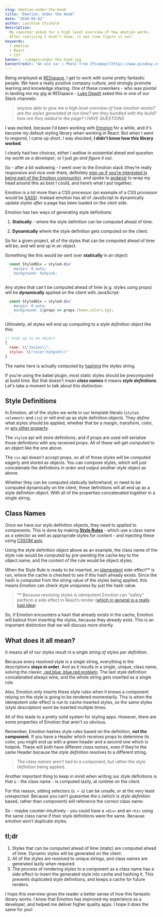 ```yaml
---
slug: emotion-under-the-hood
title: "Emotion: Under the Hood"
date: "2020-04-02"
author: Lauchlan Chisholm
description:
  My coworker asked for a high level overview of how emotion works.
  After realizing I didn't know, it was time figure it out!
keywords:
  - emotion
  - React
  - CSS
banner: ./images/under-the-hood.jpg
bannerCredit: "An old car | Photo from [Pixabay](https://www.pixabay.com)"
---
```


Being employed at [REDspace](https://www.redspace.com/), I get to work with some pretty fantastic people. We have a really positive company culture, and strongly promote learning and knowledge sharing. One of these coworkers - who was pivotal in landing me my gig at REDspace - [Luke Dewitt](https://github.com/whatadewitt) asked this in one of our Slack channels:

> *anyone able to give me a high level overview of how emotion works? are the styles generated at run time? are they bundled with the build? how are they added to the page? I HAVE QUESTIONS*

I was excited, because I'd been working with [Emotion](https://emotion.sh/docs/introduction) for a while, and it's become my default styling library when working in React. But when I went to respond, I came up short. I was shocked, **I didn't know how this library worked**.

I clearly had two choices, either I _wallow in existential dread and question my worth as a developer_, or I just _go and figure it out_.

So - after a bit wallowing - I went over to the Emotion slack (they’re really responsive and nice over there, definitely [sign up if you’re interested in being part of the Emotion community](https://emotion-slack.now.sh/)), and spoke to [andarist](https://github.com/andarist) to wrap my head around this as best I could, and here’s what I put together.

Emotion is a lot more than a CSS processor (an example of a CSS processor would be [SASS](https://sass-lang.com/)). Instead emotion has all of JavaScript to dynamically update styles _after_ a page has been loaded on the clent side.

Emotion has two ways of generating style definitions:

1. **Statically** - where the style definition can be computed ahead of time.

2. **Dynamically** where the style definition gets computed on the client.

So for a given project, all of the styles that can be computed ahead of time will be, and will end up in an object.

Something like this would be sent over **statically** in an object:

```jsx
  const StyledDiv = styled.div`
    margin: 0 auto;
    background: hotpink;
  `
```

Any styles that can't be computed ahead of time (e.g. styles using props) will be **dynamically** applied on the client with JavaScript:

```jsx
  const StyledDiv = styled.div`
    margin: 0 auto;
    background: ${props => props.theme.colors.bg};
  `
```

Ultimately, all styles will end up computing to a _style definition_ object like this:

```javascript
// ends up as an object
{
  name: \\"3sn2xs\\",
  styles: \\"color:hotpink\\"
}
```

The name here is actually computed by [hashing](https://en.wikipedia.org/wiki/Hash_function) the styles string.

If you’re using the babel plugin, most static styles should be precomputed at build time. But that doesn’t mean **_class names_** it means **_style definitions_**. Let's take a moment to talk about this distinction.

## Style Definitions

In Emotion, all of the styles we write in our template literals (`styled.<element>` and `css`) or will end up as style definition objects. They _define_ what styles should be applied, whether that be a margin, transform, color, or [any other property](https://developer.mozilla.org/en-US/docs/Web/CSS/CSS_Properties_Reference).

The `styled` api will store definitions, and if props are used will serialize those definitions with any received props. All of these will get computed to an object like the one above.

The `css` api doesn't accept props, so all of those styles will be computed eagerly and stored as objects. You can compose styles, which will just concatenate the definitions _in order_ and output another style object as above.

Whether they can be computed statically beforehand, or need to be computed dynamically on the client, these definitions will all end up as a style definition object. With all of the properties concatenated together in a single string.

## Class Names

Once we have our style definition objects, they need to applied to components. This is done by making **[Style Rules](https://developer.mozilla.org/en-US/docs/Web/API/CSSStyleRule)** - which use a class name as a selector as well as appropriate styles for content - and injecting these using [CSSOM apis](https://developer.mozilla.org/en-US/docs/Web/API/CSS_Object_Model).

Using the style definition object above as an example, the class name of the style rule would be computed by pre-pending the cache key to the object.name, and the content of the rule would be object.styles.

When the Style Rule is ready to be inserted, an [idempotent](https://en.wikipedia.org/wiki/Idempotence#Computer_science_meaning) side-effect** is run, where the cache is checked to see if this hash already exists. Since the hash is computed from the string value of the styles being applied, this means Emotion can check style uniquness by just the hash value.

> ** Because resolving styles is idempotent Emotion can “safely” perform a side effect in React’s render ([which in general is a really bad idea](https://reactjs.org/docs/hooks-effect.html#example-using-classes))

So, if Emotion encounters a hash that already exists in the cache, Emotion will bailout from inserting the styles, because they already exist. This is an important distinction that we will discuss more shortly.

## What does it all mean?

It means all of our styles result in a *single string of styles per definition*.

Because every resolved style is a single string, everything in the descriptions **stays in order**. And as it results in a single, unique, class name, solving the classic [.red.blue .blue.red problem](https://gomakethings.com/understanding-the-cascade-and-specificity-in-css/). The last style definition concatenated always wins, and the whole string gets inserted as a single rule.

Also, Emotion only inserts these style rules when it knows a component relying on the style is going to be rendered momentarily. This is when the idempotent side-effect is run to cache inserted styles, so the same styles (_style description_) wont be inserted multiple times.

All of this leads to a pretty solid system for styling apps. However, there are some properties of Emotion that aren't so obvious.

Remember, Emotion hashes style rules based on the definition, **not the component**. If you have a Header which receives props to determine its color, you might end up with a green header and a second one which is hotpink. These will both have different _class names_, even if they’re the same Header because the _style definition_ resolves to a different string. 

> The _class names_ aren’t tied to a component, but rather the _style definition_ being applied.

Another important thing to keep in mind when writing our style definitions is that `&` - the class name - is computed lazily, at runtime on the client. 

For this reason, sibling selectors (`& + &`) can be unsafe, or at the very least *unexpected*. Because you can’t guarantee the `&` (which is _style definition_ based, rather than component) will reference the correct class name.

So - maybe counter-intuitively - you could have a `<div>` and an `<h1>` using the same class name if their style definitions were the same. Because emotion won’t duplicate styles.

## tl;dr
  1. Styles that can be computed ahead of time (static) are computed ahead of time. Dynamic styles will be generated on the client.
  2. All of the styles are resolved to unique strings, and class names are generated lazily when required.
  3. The process of rendering styles to a component as a class name has a side effect to insert the generated style into cache and hashing it. This prevents duplicated style definitions, and keeps a cache for future renders.

I hope this overview gives the reader a better sense of how this fantastic library works. I know that Emotion has improved my experience as a developer, and helped me deliver higher quality apps. I hope it does the same for you!
